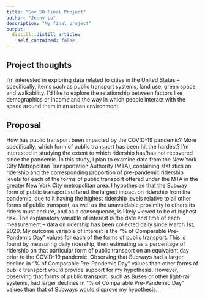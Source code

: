 ```yaml
---
title: "Gov 50 Final Project"
author: "Jenny Lu"
description: "My final project"
output:
  distill::distill_article:
    self_contained: false
---
```




## Project thoughts

I'm interested in exploring data related to cities in the United States -- specifically, items such as public transport systems, land use, green space, and walkability. I'd like to explore the relationship between factors like demographics or income and the way in which people interact with the space around them in an urban environment.


## Proposal

How has public transport been impacted by the COVID-19 pandemic? More specifically, which form of public transport has been hit the hardest? I'm interested in studying the extent to which ridership has/has not recovered since the pandemic. In this study, I plan to examine data from the New York City Metropolitan Transportation Authority (MTA), containing statistics on ridership and the corresponding proportion of pre-pandemic ridership levels for each of the forms of public transport offered under the MTA in the greater New York City metropolitan area. I hypothesize that the Subway form of public transport suffered the largest impact on ridership from the pandemic, due to it having the highest ridership levels relative to all other forms of public transport, as well as the unavoidable proximity to others its riders must endure, and as a consequence, is likely viewed to be of highest-risk. The explanatory variable of interest is the date and time of each measurement -- data on ridership has been collected daily since March 1st, 2020. My outcome variable of interest is the "% of Comparable Pre-Pandemic Day" values for each of the forms of public transport. This is found by measuring daily ridership, then estimating as a percentage of ridership on that particular form of public transport on an equivalent day prior to the COVID-19 pandemic. Observing that Subways had a larger decline in "% of Comparable Pre-Pandemic Day" values than other forms of public transport would provide support for my hypothesis. However, observing that forms of public transport, such as Buses or other light-rail systems, had larger declines in "% of Comparable Pre-Pandemic Day" values than that of Subways would disprove my hypothesis.